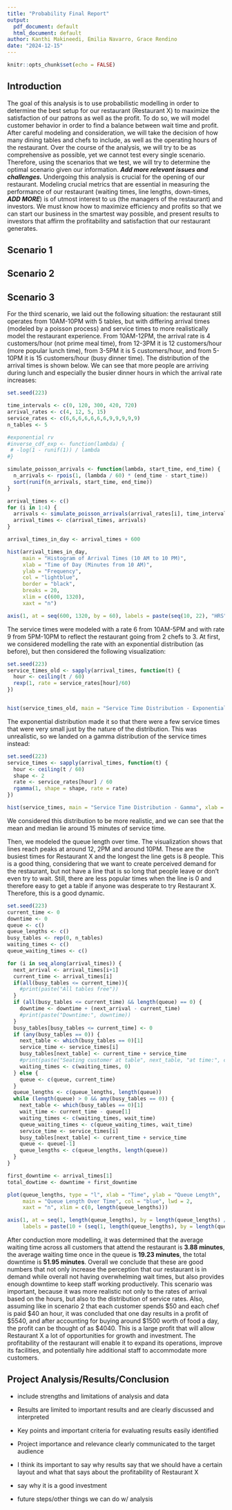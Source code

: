 ```yaml
---
title: "Probability Final Report"
output:
  pdf_document: default
  html_document: default
author: Kanthi Makineedi, Emilia Navarro, Grace Rendino
date: "2024-12-15"
---
```


```r
knitr::opts_chunk$set(echo = FALSE)
```

## Introduction

The goal of this analysis is to use probabilistic modelling in order to determine the best setup for our restaurant (Restaurant X) to maximize the satisfaction of our patrons as well as the profit. To do so, we will model customer behavior in order to find a balance between wait time and profit. After careful modeling and consideration, we will take the decision of how many dining tables and chefs to include, as well as the operating hours of the restaurant. Over the course of the analysis, we will try to be as comprehensive as possible, yet we cannot test every single scenario. Therefore, using the scenarios that we test, we will try to determine the optimal scenario given our information. ***Add more relevant issues and challenges.*** Undergoing this analysis is crucial for the opening of our restaurant. Modeling crucial metrics that are essential in measuring the performance of our restaurant (waiting times, line lengths, down-times, ***ADD MORE***) is of utmost interest to us (the managers of the restaurant) and investors. We must know how to maximize efficiency and profits so that we can start our business in the smartest way possible, and present results to investors that affirm the profitability and satisfaction that our restaurant generates.

## Scenario 1

## Scenario 2

## Scenario 3

For the third scenario, we laid out the following situation: the restaurant still operates from 10AM-10PM with 5 tables, but with differing arrival times (modeled by a poisson process) and service times to more realistically model the restaurant experience. From 10AM-12PM, the arrival rate is 4 customers/hour (not prime meal time), from 12-3PM it is 12 customers/hour (more popular lunch time), from 3-5PM it is 5 customers/hour, and from 5-10PM it is 15 customers/hour (busy dinner time). The distribution of the arrival times is shown below. We can see that more people are arriving during lunch and especially the busier dinner hours in which the arrival rate increases:

```r
set.seed(223)

time_intervals <- c(0, 120, 300, 420, 720)
arrival_rates <- c(4, 12, 5, 15)
service_rates <- c(6,6,6,6,6,6,6,9,9,9,9,9)
n_tables <- 5

#exponential rv
#inverse_cdf_exp <- function(lambda) {
 # -log(1 - runif(1)) / lambda
#}

simulate_poisson_arrivals <- function(lambda, start_time, end_time) {
  n_arrivals <- rpois(1, (lambda / 60) * (end_time - start_time))
  sort(runif(n_arrivals, start_time, end_time))
}

arrival_times <- c()
for (i in 1:4) {
  arrivals <- simulate_poisson_arrivals(arrival_rates[i], time_intervals[i], time_intervals[i + 1])
  arrival_times <- c(arrival_times, arrivals)
}

arrival_times_in_day <- arrival_times + 600

hist(arrival_times_in_day, 
     main = "Histogram of Arrival Times (10 AM to 10 PM)", 
     xlab = "Time of Day (Minutes from 10 AM)", 
     ylab = "Frequency", 
     col = "lightblue", 
     border = "black", 
     breaks = 20, 
     xlim = c(600, 1320),
     xaxt = "n")

axis(1, at = seq(600, 1320, by = 60), labels = paste(seq(10, 22), "HRS", sep = " "))
```

The service times were modeled with a rate 6 from 10AM-5PM and with rate 9 from 5PM-10PM to reflect the restaurant going from 2 chefs to 3. At first, we considered modelling the rate with an exponential distribution (as before), but then considered the following visualization:

```r
set.seed(223)
service_times_old <- sapply(arrival_times, function(t) {
  hour <- ceiling(t / 60) 
  rexp(1, rate = service_rates[hour]/60)
})


hist(service_times_old, main = "Service Time Distribution - Exponential", xlab = "Service Time (minutes)", breaks = 30)
```

The exponential distribution made it so that there were a few service times that were very small just by the nature of the distribution. This was unrealistic, so we landed on a gamma distribution of the service times instead:

```r
set.seed(223)
service_times <- sapply(arrival_times, function(t) {
  hour <- ceiling(t / 60) 
  shape <- 2
  rate <- service_rates[hour] / 60
  rgamma(1, shape = shape, rate = rate)
})

hist(service_times, main = "Service Time Distribution - Gamma", xlab = "Service Time (minutes)", breaks = 30)
```

We considered this distribution to be more realistic, and we can see that the mean and median lie around 15 minutes of service time.

Then, we modeled the queue length over time. The visualization shows that lines reach peaks at around 12, 2PM and around 10PM. These are the busiest times for Restaurant X and the longest the line gets is 8 people. This is a good thing, considering that we want to create perceived demand for the restaurant, but not have a line that is so long that people leave or don't even try to wait. Still, there are less popular times when the line is 0 and therefore easy to get a table if anyone was desperate to try Restaurant X. Therefore, this is a good dynamic.

```r
set.seed(223)
current_time <- 0
downtime <- 0
queue <- c()
queue_lengths <- c()
busy_tables <- rep(0, n_tables)
waiting_times <- c()
queue_waiting_times <- c()

for (i in seq_along(arrival_times)) {
  next_arrival <- arrival_times[i+1]
  current_time <- arrival_times[i]
  if(all(busy_tables <= current_time)){
    #print(paste("All tables free"))
  }
  if (all(busy_tables <= current_time) && length(queue) == 0) {
    downtime <- downtime + (next_arrival - current_time)
    #print(paste("Downtime:", downtime))
  }
  busy_tables[busy_tables <= current_time] <- 0
  if (any(busy_tables == 0)) {
    next_table <- which(busy_tables == 0)[1]
    service_time <- service_times[i]
    busy_tables[next_table] <- current_time + service_time
    #print(paste("Seating customer at table", next_table, "at time:", current_time, "for service time:", service_time))
    waiting_times <- c(waiting_times, 0)
  } else {
    queue <- c(queue, current_time)
  }
  queue_lengths <- c(queue_lengths, length(queue))
  while (length(queue) > 0 && any(busy_tables == 0)) {
    next_table <- which(busy_tables == 0)[1]
    wait_time <- current_time - queue[1]
    waiting_times <- c(waiting_times, wait_time)
    queue_waiting_times <- c(queue_waiting_times, wait_time)
    service_time <- service_times[i]
    busy_tables[next_table] <- current_time + service_time
    queue <- queue[-1] 
    queue_lengths <- c(queue_lengths, length(queue))
  }
}

first_downtime <- arrival_times[1]
total_dowtime <- downtime + first_downtime

plot(queue_lengths, type = "l", xlab = "Time", ylab = "Queue Length", 
     main = "Queue Length Over Time", col = "blue", lwd = 2, 
     xaxt = "n", xlim = c(0, length(queue_lengths)))

axis(1, at = seq(1, length(queue_lengths), by = length(queue_lengths) / 12), 
     labels = paste(10 + (seq(1, length(queue_lengths), by = length(queue_lengths) / 12) - 1) / (length(queue_lengths) / 12), "HRS", sep=""))
```

After conduction more modelling, it was determined that the average waiting time across all customers that attend the restaurant is **3.88 minutes**, the average waiting time once in the queue is **19.23 minutes**, the total downtime is **51.95 minutes**. Overall we conclude that these are good numbers that not only increase the perception that our restaurant is in demand while overall not having overwhelming wait times, but also provides enough downtime to keep staff working productively. This scenario was important, because it was more realistic not only to the rates of arrival based on the hours, but also to the distribution of service rates. Also, assuming like in scenario 2 that each customer spends \$50 and each chef is paid \$40 an hour, it was concluded that one day results in a profit of \$5540, and after accounting for buying around \$1500 worth of food a day, the profit can be thought of as \$4040. This is a large profit that will allow Restaurant X a lot of opportunities for growth and investment. The profitability of the restaurant will enable it to expand its operations, improve its facilities, and potentially hire additional staff to accommodate more customers.

## Project Analysis/Results/Conclusion

-   include strengths and limitations of analysis and data

-   Results are limited to important results and are clearly discussed and interpreted

-   Key points and important criteria for evaluating results easily identified

-   Project importance and relevance clearly communicated to the target audience

-   I think its important to say why results say that we should have a certain layout and what that says about the profitability of Restaurant X

-   say why it is a good investment

-   future steps/other things we can do w/ analysis
